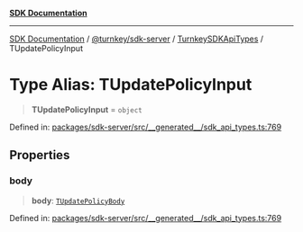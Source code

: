 [**SDK Documentation**](../../../../../README.mdx)

***

[SDK Documentation](../../../../../packages.mdx) / [@turnkey/sdk-server](../../../README.mdx) / [TurnkeySDKApiTypes](../README.mdx) / TUpdatePolicyInput

# Type Alias: TUpdatePolicyInput

> **TUpdatePolicyInput** = `object`

Defined in: [packages/sdk-server/src/\_\_generated\_\_/sdk\_api\_types.ts:769](https://github.com/tkhq/sdk/blob/e1b1a69bdd608320aaf03cc2dbbf68dc0c52b28d/packages/sdk-server/src/__generated__/sdk_api_types.ts#L769)

## Properties

### body

> **body**: [`TUpdatePolicyBody`](TUpdatePolicyBody.mdx)

Defined in: [packages/sdk-server/src/\_\_generated\_\_/sdk\_api\_types.ts:769](https://github.com/tkhq/sdk/blob/e1b1a69bdd608320aaf03cc2dbbf68dc0c52b28d/packages/sdk-server/src/__generated__/sdk_api_types.ts#L769)
